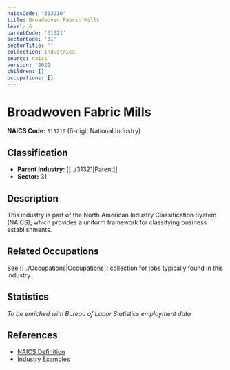 ```yaml
---
naicsCode: '313210'
title: Broadwoven Fabric Mills
level: 6
parentCode: '31321'
sectorCode: '31'
sectorTitle: ''
collection: Industries
source: naics
version: '2022'
children: []
occupations: []
---
```

# Broadwoven Fabric Mills

**NAICS Code:** `313210` (6-digit National Industry)

## Classification

- **Parent Industry:** [[../31321|Parent]]
- **Sector:** 31

## Description

This industry is part of the North American Industry Classification System (NAICS), which provides a uniform framework for classifying business establishments.

## Related Occupations

See [[../Occupations|Occupations]] collection for jobs typically found in this industry.

## Statistics

*To be enriched with Bureau of Labor Statistics employment data*

## References

- [NAICS Definition](https://www.census.gov/naics/)
- [Industry Examples](https://www.census.gov/naics/2022NAICS/)
